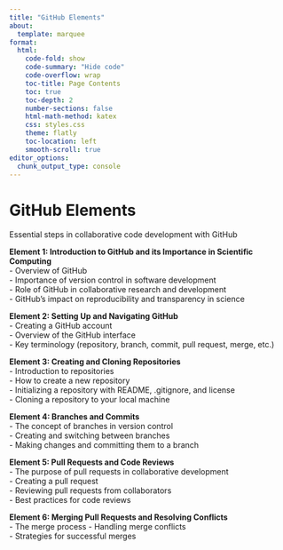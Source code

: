 ```yaml
---
title: "GitHub Elements"
about:
  template: marquee
format:
  html:
    code-fold: show
    code-summary: "Hide code"
    code-overflow: wrap
    toc-title: Page Contents
    toc: true
    toc-depth: 2
    number-sections: false
    html-math-method: katex
    css: styles.css
    theme: flatly
    toc-location: left
    smooth-scroll: true
editor_options: 
  chunk_output_type: console
---
```


# **GitHub Elements**

Essential steps in collaborative code development with GitHub

**Element 1: Introduction to GitHub and its Importance in Scientific Computing**  
  - Overview of GitHub  
  - Importance of version control in software development  
  - Role of GitHub in collaborative research and development  
  - GitHub's impact on reproducibility and transparency in science  
  
**Element 2: Setting Up and Navigating GitHub**  
- Creating a GitHub account  
- Overview of the GitHub interface  
- Key terminology (repository, branch, commit, pull request, merge, etc.)  
  
**Element 3: Creating and Cloning Repositories**  
- Introduction to repositories  
- How to create a new repository  
- Initializing a repository with README, .gitignore, and license  
- Cloning a repository to your local machine  
  
**Element 4: Branches and Commits**  
- The concept of branches in version control  
- Creating and switching between branches  
- Making changes and committing them to a branch  
  
**Element 5: Pull Requests and Code Reviews**  
- The purpose of pull requests in collaborative development  
- Creating a pull request  
- Reviewing pull requests from collaborators  
- Best practices for code reviews  
  
**Element 6: Merging Pull Requests and Resolving Conflicts**  
- The merge process
- Handling merge conflicts  
- Strategies for successful merges  
  
